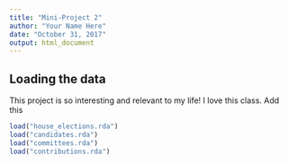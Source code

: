 ```yaml
---
title: "Mini-Project 2"
author: "Your Name Here"
date: "October 31, 2017"
output: html_document
---
```



## Loading the data

This project is so interesting and relevant to my life! I love this class. Add this


```r
load("house_elections.rda")
load("candidates.rda")
load("committees.rda")
load("contributions.rda")
```
